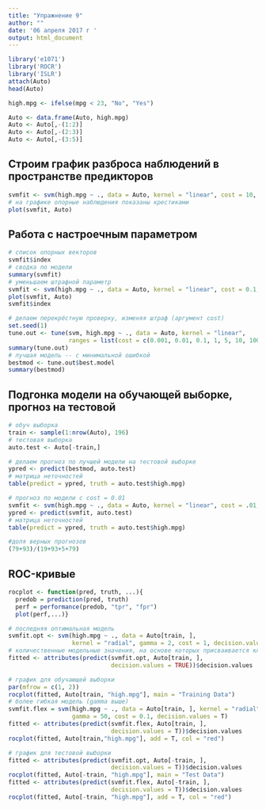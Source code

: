 ```yaml
---
title: "Упражнение 9"
author: ""
date: '06 апреля 2017 г '
output: html_document
---
```



```r
library('e1071')    
library('ROCR')      
library('ISLR')    
attach(Auto)
head(Auto)

high.mpg <- ifelse(mpg < 23, "No", "Yes")

Auto <- data.frame(Auto, high.mpg)
Auto <- Auto[,-(1:2)]
Auto <- Auto[,-(2:3)]
Auto <- Auto[,-(3:5)]

```

## Строим график разброса наблюдений в пространстве предикторов 


```r

svmfit <- svm(high.mpg ~ ., data = Auto, kernel = "linear", cost = 10, scale = FALSE)
# на графике опорные наблюдения показаны крестиками
plot(svmfit, Auto)

```

## Работа с настроечным параметром 

```r

# список опорных векторов
svmfit$index
# сводка по модели
summary(svmfit)
# уменьшаем штрафной параметр
svmfit <- svm(high.mpg ~ ., data = Auto, kernel = "linear", cost = 0.1, scale = FALSE)
plot(svmfit, Auto)
svmfit$index

# делаем перекрёстную проверку, изменяя штраф (аргумент cost)
set.seed(1)
tune.out <- tune(svm, high.mpg ~ ., data = Auto, kernel = "linear",
                 ranges = list(cost = c(0.001, 0.01, 0.1, 1, 5, 10, 100)))
summary(tune.out)
# лучшая модель -- с минимальной ошибкой
bestmod <- tune.out$best.model
summary(bestmod)

```


## Подгонка модели на обучающей выборке, прогноз на тестовой

```r

# обуч выборка
train <- sample(1:nrow(Auto), 196)
# тестовая выборка
auto.test <- Auto[-train,]

# делаем прогноз по лучшей модели на тестовой выборке
ypred <- predict(bestmod, auto.test)
# матрица неточностей
table(predict = ypred, truth = auto.test$high.mpg)

# прогноз по модели с cost = 0.01
svmfit <- svm(high.mpg ~ ., data = Auto, kernel = "linear", cost = .01, scale = FALSE)
ypred <- predict(svmfit, auto.test)
# матрица неточностей
table(predict = ypred, truth = auto.test$high.mpg)

#доля верных прогнозов
(79+93)/(19+93+5+79)

```


## ROC-кривые

```r

rocplot <- function(pred, truth, ...){
  predob = prediction(pred, truth)
  perf = performance(predob, "tpr", "fpr")
  plot(perf,...)}

# последняя оптимальная модель
svmfit.opt <- svm(high.mpg ~ ., data = Auto[train, ], 
                  kernel = "radial", gamma = 2, cost = 1, decision.values = T)
# количественные модельные значения, на основе которых присваивается класс
fitted <- attributes(predict(svmfit.opt, Auto[train, ],
                             decision.values = TRUE))$decision.values

# график для обучающей выборки
par(mfrow = c(1, 2))
rocplot(fitted, Auto[train, "high.mpg"], main = "Training Data")
# более гибкая модель (gamma выше)
svmfit.flex = svm(high.mpg ~ ., data = Auto[train, ], kernel = "radial", 
                  gamma = 50, cost = 0.1, decision.values = T)
fitted <- attributes(predict(svmfit.flex, Auto[train, ], 
                             decision.values = T))$decision.values
rocplot(fitted, Auto[train,"high.mpg"], add = T, col = "red")

# график для тестовой выборки
fitted <- attributes(predict(svmfit.opt, Auto[-train, ], 
                             decision.values = T))$decision.values
rocplot(fitted, Auto[-train, "high.mpg"], main = "Test Data")
fitted <- attributes(predict(svmfit.flex, Auto[-train, ], 
                             decision.values = T))$decision.values
rocplot(fitted, Auto[-train, "high.mpg"], add = T, col = "red")

```
